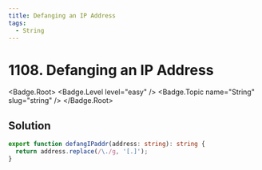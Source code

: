 ```yaml
---
title: Defanging an IP Address
tags:
  - String
---
```


# 1108. Defanging an IP Address

<Badge.Root>
  <Badge.Level level="easy" />
  <Badge.Topic name="String" slug="string" />
</Badge.Root>

## Solution

```typescript filename="solution.ts" copy
export function defangIPaddr(address: string): string {
  return address.replace(/\./g, '[.]');
}
```

<ProblemLink
  codingSite="leetcode"
  href="https://leetcode.com/problems/defanging-an-ip-address"
  title="Defanging an IP Address"
/>
